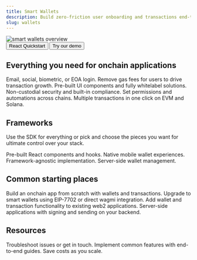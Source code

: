 ```yaml
---
title: Smart Wallets
description: Build zero-friction user onboarding and transactions end-to-end with one SDK.
slug: wallets
---
```


<img src="/images/wallets/overviewHeader.png" alt="smart wallets overview" />

<div
  style={{
    display: "flex",
    justifyContent: "center",
    marginBottom: "2rem",
    gap: "1.5rem",
  }}
>
  <Button
    icon="bolt"
    href="/wallets/react/quickstart"
    style={{
      backgroundColor: "white",
      color: "black",
      padding: "2rem 2rem",
      fontSize: "1rem",
    }}
  >
    React Quickstart
  </Button>
  <Button
    icon="fa-regular fa-play"
    href="https://demo.alchemy.com/"
    style={{
      backgroundColor: "#363FF9",
      color: "white",
      padding: "2rem 2rem",
      fontSize: "1rem",
    }}
  >
    Try our demo
  </Button>
</div>

## Everything you need for onchain applications

<CardGroup cols={2}>
  <Card
    small
    title="Seamless user onboarding"
    icon="user-plus"
    iconPosition="left"
    style={{ textAlign: "left", alignItems: "flex-start" }}
    href="/wallets/authentication/login-methods/email-otp"
  >
    Email, social, biometric, or EOA login.
  </Card>
  <Card
    title="Gasless transactions"
    icon="gas-pump"
    iconPosition="left"
    style={{ textAlign: "left", alignItems: "flex-start" }}
    href="/wallets/transactions/sponsor-gas/sponsor-gas"
  >
    Remove gas fees for users to drive transaction growth.
  </Card>
  <Card
    title="Whitelabel UI"
    icon="fa-solid fa-pencil"
    iconPosition="left"
    style={{ textAlign: "left", alignItems: "flex-start" }}
    href="/wallets/react/customization/theme"
  >
    Pre-built UI components and fully whitelabel solutions.
  </Card>
  <Card
    title="Security at scale"
    icon="shield"
    iconPosition="left"
    style={{ textAlign: "left", alignItems: "flex-start" }}
  >
    Non-custodial security and built-in compliance.
  </Card>
  <Card
    title="Powerful wallet policies"
    icon="sliders"
    iconPosition="left"
    style={{ textAlign: "left", alignItems: "flex-start" }}
    href="/wallets/signer/policies/overview"
  >
    Set permissions and automations across chains.
  </Card>
  <Card
    title="Batching"
    icon="bolt"
    iconPosition="left"
    style={{ textAlign: "left", alignItems: "flex-start" }}
    href="/wallets/transactions/send/batch-user-operations"
  >
    Multiple transactions in one click on EVM and Solana.
  </Card>
</CardGroup>

## Frameworks

Use the SDK for everything or pick and choose the pieces you want for ultimate control over your stack.

<CardGroup cols={2}>
  <Card
    title="React"
    icon="fa-brands fa-react"
    iconPosition="left"
    style={{ textAlign: "left", alignItems: "flex-start" }}
    href="/wallets/react/quickstart"
  >
    Pre-built React components and hooks.
  </Card>
  <Card
    title="React Native"
    icon="fa-brands fa-react"
    iconPosition="left"
    style={{ textAlign: "left", alignItems: "flex-start" }}
    href="/wallets/react-native/overview"
  >
    Native mobile wallet experiences.
  </Card>
  <Card
    title="Other JS Frameworks"
    icon="fa-brands fa-js"
    iconPosition="left"
    style={{ textAlign: "left", alignItems: "flex-start" }}
    href="/wallets/core/overview"
  >
    Framework-agnostic implementation.
  </Card>
  <Card
    title="APIs"
    icon="fa-solid fa-code"
    iconPosition="left"
    style={{ textAlign: "left", alignItems: "flex-start" }}
    href="/reference/smart-wallet-quickstart"
  >
    Server-side wallet management.
  </Card>
</CardGroup>

## Common starting places

<CardGroup cols={2}>
  <Card
    title="Build a new app"
    icon="wrench"
    iconPosition="left"
    style={{ textAlign: "left", alignItems: "flex-start" }}
    href="/wallets/react/quickstart"
  >
    Build an onchain app from scratch with wallets and transactions.
  </Card>
  <Card
    title="Upgrade existing wallets"
    icon="fa-solid fa-chevrons-up"
    iconPosition="left"
    style={{ textAlign: "left", alignItems: "flex-start" }}
    href="/wallets/react/using-7702"
  >
    Upgrade to smart wallets using EIP-7702 or direct wagmi integration.
  </Card>
  <Card
    title="Bring your app onchain"
    icon="fa-regular fa-globe-pointer"
    iconPosition="left"
    style={{ textAlign: "left", alignItems: "flex-start" }}
    href="/wallets/authentication/login-methods/bring-your-own-auth"
  >
    Add wallet and transaction functionality to existing web2 applications.
  </Card>
  <Card
    title="Manage wallets in backend"
    icon="fa-solid fa-server"
    iconPosition="left"
    style={{ textAlign: "left", alignItems: "flex-start" }}
    href="/reference/smart-wallet-quickstart"
  >
    Server-side applications with signing and sending on your backend.
  </Card>
</CardGroup>

## Resources

<CardGroup cols={1}>
  <Card
    title="Support"
    icon="fa-solid fa-question"
    iconPosition="left"
    style={{ textAlign: "left", alignItems: "flex-start" }}
    href="/wallets/resources/faqs"
  >
    Troubleshoot issues or get in touch.
  </Card>
  <Card
    title="Recipes"
    icon="fa-solid fa-book"
    iconPosition="left"
    style={{ textAlign: "left", alignItems: "flex-start" }}
    href="/wallets/recipes/overview"
  >
    Implement common features with end-to-end guides.
  </Card>
  <Card
    title="Pricing"
    icon="fa-solid fa-dollar-sign"
    iconPosition="left"
    style={{ textAlign: "left", alignItems: "flex-start" }}
    href="https://wallet-calculator.alchemy.com/"
  >
    Save costs as you scale.
  </Card>
</CardGroup>
